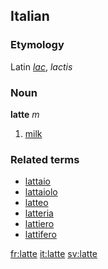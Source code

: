 ==Italian==
===Etymology===
Latin ''[[lac]]'', ''lactis''
===Noun===
'''latte''' ''m''

#[[milk]]

===Related terms===
*[[lattaio]]
*[[lattaiolo]]
*[[latteo]]
*[[latteria]]
*[[lattiero]]
*[[lattifero]]

[[fr:latte]]
[[it:latte]]
[[sv:latte]]